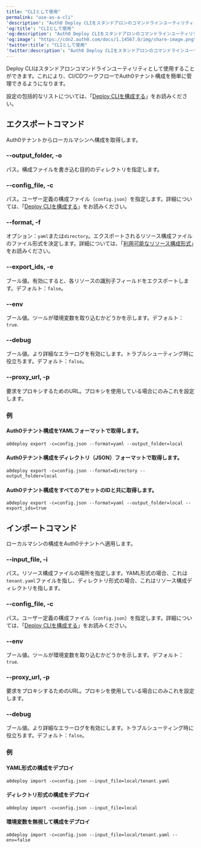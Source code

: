 ---
title: "CLIとして使用"
permalink: "use-as-a-cli"
'description': "Auth0 Deploy CLIをスタンドアロンのコマンドラインユーティリティとして使用する方法を説明します。"
'og:title': "CLIとして使用"
'og:description': "Auth0 Deploy CLIをスタンドアロンのコマンドラインユーティリティとして使用する方法を説明します。"
'og:image': "https://cdn2.auth0.com/docs/1.14567.0/img/share-image.png"
'twitter:title': "CLIとして使用"
'twitter:description': "Auth0 Deploy CLIをスタンドアロンのコマンドラインユーティリティとして使用する方法を説明します。"
---

Deploy CLIはスタンドアロンコマンドラインユーティリティとして使用することができます。これにより、CI/CDワークフローでAuth0テナント構成を簡単に管理できるようになります。

設定の包括的なリストについては、「[Deploy CLIを構成する](/ja-jp/deploy-monitor/deploy-cli-tool/configure-the-deploy-cli)」をお読みください。

## エクスポートコマンド

Auth0テナントからローカルマシンへ構成を取得します。

### --output_folder, -o

パス。構成ファイルを書き込む目的のディレクトリを指定します。

### --config_file, -c

パス。ユーザー定義の構成ファイル（`config.json`）を指定します。詳細については、「[Deploy CLIを構成する](/ja-jp/deploy-monitor/deploy-cli-tool/configure-the-deploy-cli)」をお読みください。

### --format, -f

オプション：`yaml`または`directory`。エクスポートされるリソース構成ファイルのファイル形式を決定します。詳細については、「[利用可能なリソース構成形式](/ja-jp/deploy-monitor/deploy-cli-tool/available-resource-configuration-formats)」をお読みください。

### --export_ids, -e

ブール値。有効にすると、各リソースの識別子フィールドをエクスポートします。デフォルト：`false`。

### --env

ブール値。ツールが環境変数を取り込むかどうかを示します。デフォルト：`true`.

### --debug

ブール値。より詳細なエラーログを有効にします。トラブルシューティング時に役立ちます。デフォルト：`false`。

### --proxy_url, -p

要求をプロキシするためのURL。プロキシを使用している場合にのみこれを設定します。

### 例

#### Auth0テナント構成をYAMLフォーマットで取得します。

`a0deploy export -c=config.json --format=yaml --output_folder=local`

#### Auth0テナント構成をディレクトリ（JSON）フォーマットで取得します。

`a0deploy export -c=config.json --format=directory --output_folder=local`

#### Auth0テナント構成をすべてのアセットのIDと共に取得します。

`a0deploy export -c=config.json --format=yaml --output_folder=local --export_ids=true`

## インポートコマンド

ローカルマシンの構成をAuth0テナントへ適用します。

### --input_file, -i

パス。リソース構成ファイルの場所を指定します。YAML形式の場合、これは`tenant.yaml`ファイルを指し、ディレクトリ形式の場合、これはリソース構成ディレクトリを指します。

### --config_file, -c

パス。ユーザー定義の構成ファイル（`config.json`）を指定します。詳細については、「[Deploy CLIを構成する](/ja-jp/deploy-monitor/deploy-cli-tool/configure-the-deploy-cli)」をお読みください。

### --env

ブール値。ツールが環境変数を取り込むかどうかを示します。デフォルト：`true`.

### --proxy_url, -p

要求をプロキシするためのURL。プロキシを使用している場合にのみこれを設定します。

### --debug

ブール値。より詳細なエラーログを有効にします。トラブルシューティング時に役立ちます。デフォルト：`false`。

### 例

#### YAML形式の構成をデプロイ

`a0deploy import -c=config.json --input_file=local/tenant.yaml`

#### ディレクトリ形式の構成をデプロイ

`a0deploy import -c=config.json --input_file=local`

#### 環境変数を無視して構成をデプロイ

`a0deploy import -c=config.json --input_file=local/tenant.yaml --env=false`